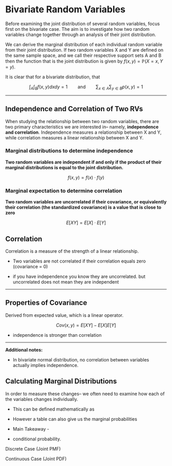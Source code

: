 # Bivariate Random Variables

Before examining the joint distribution of several random variables, focus first on the bivariate case. The aim is to investigate how two random variables change together through an analysis of their joint distribution.

We can derive the marginal distribution of each individual random variable from their joint distribution. If two random variables X and Y are defined on the same sample space, and we call their respective support sets A and B then the function that is the joint distribution is given by $f(x,y)= \mathbb{P}(X=x, Y=y)$.

It is clear that for a bivariate distribution, that

$$
\int_{A}\int_{B}f(x,y)dxdy=1 \qquad \text{and} \qquad \sum_{x \in A}\sum_{y \in B}p(x,y)=1
$$

------------------------------------------------------------------------

## Independence and Correlation of Two RVs

When studying the relationship between two random variables, there are two primary characteristics we are interested in-- namely, **independence and correlation**. Independence measures a relationship between X and Y, while correlation measures a linear relationship between X and Y.

### Marginal distributions to determine independence

**Two random variables are independent if and only if the product of their marginal distributions is equal to the joint distribution.**

$$
f(x,y) = f(x) \cdot f(y)
$$

### Marginal expectation to determine correlation

**Two random variables are uncorrelated if their covariance, or equivalently their correlation (the standardized covariance) is a value that is close to zero**

$$
E[XY] = E[X] \cdot E[Y] 
$$

## Correlation

Correlation is a measure of the strength of a linear relationship.

-   Two variables are not correlated if their correlation equals zero (covariance = 0)

-   if you have independence you know they are uncorrelated. but uncorrelated does not mean they are independent

------------------------------------------------------------------------

## Properties of Covariance

Derived from expected value, which is a linear operator.

$$
Cov(x,y) = E[XY] - E[X]E[Y]    
$$

-   independence is stronger than correlation

------------------------------------------------------------------------

**Additional notes:**

-   In bivariate normal distribution, no correlation between variables actually implies independence.

## Calculating Marginal Distributions

In order to measure these changes-- we often need to examine how each of the variables changes individually.

-   This can be defined mathematically as

-   However a table can also give us the marginal probabilities

-   Main Takeaway -

-   conditional probability.

Discrete Case (Joint PMF)

Continuous Case (Joint PDF)
